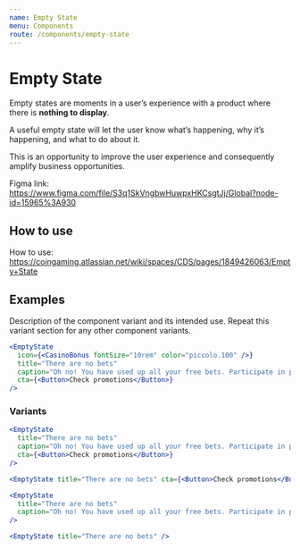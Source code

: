 ```yaml
---
name: Empty State
menu: Components
route: /components/empty-state
---
```


# Empty State

Empty states are moments in a user’s experience with a product where there is **nothing to display**.

A useful empty state will let the user know what’s happening, why it’s happening, and what to do about it.

This is an opportunity to improve the user experience and consequently amplify business opportunities.

Figma link: https://www.figma.com/file/S3q1SkVngbwHuwpxHKCsgtJj/Global?node-id=15965%3A930

## How to use

How to use: https://coingaming.atlassian.net/wiki/spaces/CDS/pages/1849426063/Empty+State

## Examples

Description of the component variant and its intended use.
Repeat this variant section for any other component variants.

```jsx react-live
<EmptyState
  icon={<CasinoBonus fontSize="10rem" color="piccolo.100" />}
  title="There are no bets"
  caption="Oh no! You have used up all your free bets. Participate in promotions to earn more."
  cta={<Button>Check promotions</Button>}
/>
```

### Variants

```jsx react-live
<EmptyState
  title="There are no bets"
  caption="Oh no! You have used up all your free bets. Participate in promotions to earn more."
  cta={<Button>Check promotions</Button>}
/>
```

```jsx react-live
<EmptyState title="There are no bets" cta={<Button>Check promotions</Button>} />
```

```jsx react-live
<EmptyState
  title="There are no bets"
  caption="Oh no! You have used up all your free bets. Participate in promotions to earn more."
/>
```

```jsx react-live
<EmptyState title="There are no bets" />
```
